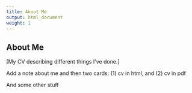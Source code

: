 ```yaml
---
title: About Me
output: html_document
weight: 1
---
```


## About Me  

[My CV describing different things I've done.]  

Add a note about me and then two cards: (1) cv in html, and (2) cv in pdf  

And some other stuff
